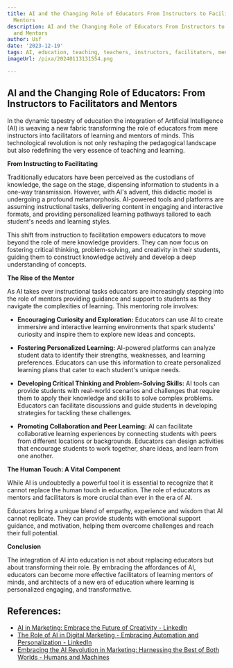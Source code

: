 ```yaml
---
title: AI and the Changing Role of Educators From Instructors to Facilitators and
  Mentors
description: AI and the Changing Role of Educators From Instructors to Facilitators
  and Mentors
author: Usf
date: '2023-12-19'
tags: AI, education, teaching, teachers, instructors, facilitators, mentors
imageUrl: /pixa/20240113131554.png

---
```

## AI and the Changing Role of Educators: From Instructors to Facilitators and Mentors

In the dynamic  tapestry of  education the integration  of Artificial Intelligence (AI) is weaving a  new fabric transforming the role of educators from mere instructors into facilitators of learning and mentors of minds. This technological revolution  is not only reshaping the pedagogical landscape but also redefining the very  essence of teaching and learning.

**From Instructing to  Facilitating**

Traditionally educators have been perceived as the custodians of  knowledge, the sage on the stage, dispensing information to  students in a one-way transmission. However,  with AI's advent, this didactic model is undergoing a  profound metamorphosis. AI-powered tools and platforms are assuming instructional tasks, delivering content  in engaging and interactive formats, and providing personalized learning pathways tailored to each student's needs and  learning styles.

This shift from instruction to  facilitation empowers educators to move beyond  the role of mere knowledge providers. They can now focus on fostering critical thinking,  problem-solving, and creativity  in  their students, guiding them to construct knowledge actively and develop a deep understanding of concepts.

**The Rise of  the Mentor**

As AI takes over instructional  tasks educators are increasingly stepping into the role of mentors providing guidance and support to students as they navigate the complexities of learning. This mentoring role  involves:

* **Encouraging Curiosity and Exploration:** Educators can use AI to create immersive and  interactive learning environments that spark students' curiosity and inspire them to explore new ideas and concepts.

* **Fostering Personalized Learning:** AI-powered platforms can analyze student data to identify their strengths, weaknesses, and learning preferences. Educators can use this information  to create  personalized learning plans that  cater to each student's unique needs.

* **Developing Critical Thinking and Problem-Solving Skills:** AI tools can provide students  with real-world  scenarios and challenges that require them to apply their knowledge and skills to solve complex  problems. Educators can facilitate discussions and guide students in developing strategies for tackling these challenges.

*  **Promoting  Collaboration and Peer Learning:** AI can facilitate collaborative learning experiences by connecting students with peers from different locations or backgrounds. Educators can design activities that  encourage students to work together, share ideas, and learn from one another.

**The Human  Touch: A Vital  Component**

While AI is undoubtedly a powerful tool it is essential to recognize that it cannot replace the human  touch in education. The role of educators as mentors and facilitators is more crucial than  ever in the era of AI.

Educators bring a unique blend of empathy, experience and wisdom that AI  cannot replicate. They can provide students with emotional support guidance, and motivation,  helping them overcome challenges and  reach their full potential.

**Conclusion**

The integration of AI into education is not about replacing educators  but about transforming their role. By embracing  the  affordances of AI, educators can become more effective facilitators of learning  mentors of minds, and  architects  of a new  era of education where learning is personalized engaging,  and  transformative.

## References:
- [AI in Marketing: Embrace the Future of Creativity - LinkedIn](https://www.linkedin.com/pulse/ai-marketing-embrace-future-creativity-powerful-marketers)
- [The Role of AI in Digital Marketing - Embracing Automation and Personalization - LinkedIn](https://www.linkedin.com/pulse/role-ai-digital-marketing-embracing-automation-prashantha)
- [Embracing the AI Revolution in Marketing: Harnessing the Best of Both Worlds - Humans and Machines](https://mediamattersww.com/mmww-blog/embracing-the-ai-revolution-in-marketing/)

